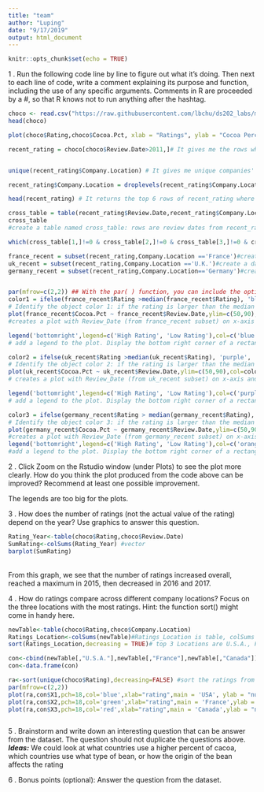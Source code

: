 ```yaml
---
title: "team"
author: "Luping"
date: "9/17/2019"
output: html_document
---
```


```r
knitr::opts_chunk$set(echo = TRUE)
```

1 . Run the following code line by line to figure out what it’s doing. Then next to each line of code, write a comment explaining its purpose and function, including the use of any specific arguments. Comments in R are proceeded by a #, so that R knows not to run anything after the hashtag.

```r
choco <- read.csv("https://raw.githubusercontent.com/lbchu/ds202_labs/master/choco.csv")
head(choco)

plot(choco$Rating,choco$Cocoa.Pct, xlab = "Ratings", ylab = "Cocoa Percentage", pch = 2, cex=2) # creates a plot with Ratings on x-axis and Cocoa Percentage of y-axis. The symbol of points is set to be a triangle (pch=2) and the size of the points is adjusted to be larger (cex=2). 

recent_rating = choco[choco$Review.Date>2011,]# It gives me the rows where the review date is after the year 2011.


unique(recent_rating$Company.Location) # It gives me unique companies' locations in the recent_rating data set. NOTICE: how many countries are listed but how many levels are there? 54 countries are listed, there are 61 levels.

recent_rating$Company.Location = droplevels(recent_rating$Company.Location) # drop unused levels from a factor. Now, the level of recent_rating is 54.

head(recent_rating) # It returns the top 6 rows of recent_rating where review data>2011 

cross_table = table(recent_rating$Review.Date,recent_rating$Company.Location)
cross_table 
#create a table named cross_table: rows are review dates from recent_rating & columns are company.location from recent_rating. We want to know how many review dates occur at different company loactions from year 2012-2017. 

which(cross_table[1,]!=0 & cross_table[2,]!=0 & cross_table[3,]!=0 & cross_table[4,]!=0 & cross_table[5,]!=0)# return the Company.Location indexes where the review date in 1st,2nd,3rd,4th,5th rows are not 0.

france_recent = subset(recent_rating,Company.Location =='France')#create a dataset named france_recent, it returns the recent_rating where the location is France
uk_recent = subset(recent_rating,Company.Location =='U.K.')#create a dataset named uk_recent, it returns the recent_rating where the location is U.K.
germany_recent = subset(recent_rating,Company.Location=='Germany')#create a dataset named germany_recent, it returns the recent_rating where the location is Germany.


par(mfrow=c(2,2)) ## With the par( ) function, you can include the option mfrow=c(nrows, ncols) to create a matrix of nrows x ncols plots that are filled in by row. mfcol=c(nrows, ncols) fills in the matrix by columns. Set up the layout(it allows to generate 4 graphs in one page)
color1 = ifelse(france_recent$Rating >median(france_recent$Rating), 'blue', 'green')
# Identify the object color 1: if the rating is larger than the median rating in france_recent dataset,change the color into blue. if not, change it into green.
plot(france_recent$Cocoa.Pct ~ france_recent$Review.Date,ylim=c(50,90),col=color1,pch=18,cex=1.5,xlab="Review Date", ylab= "Cocoa Percentage", main= "France") 
#creates a plot with Review_Date (from france_recent subset) on x-axis and Cocoa Percentage from (france_recent subset) on y-axis. The title for the graph is "France".The color of points is defined by color1. The symbol of points is set to be a filled diamond (pch=18) and the size of the points is adjusted to be larger (cex=1.5). 

legend('bottomright',legend=c('High Rating', 'Low Rating'),col=c('blue','green'),pch=18)
# add a legend to the plot. Display the bottom right corner of a rectangular data set(bottomright). Create 2 legends which are "High Rating" and "Low Rating"(legend=c('High Rating', 'Low Rating')). The color of "High Rating" is "blue" and The color of "Low Rating" is "green"(col=c('blue','green')). The plotting symbols appearing in the legend is filled diamond(pch=18).

color2 = ifelse(uk_recent$Rating >median(uk_recent$Rating), 'purple', 'red')
# Identify the object color 2: if the rating is larger than the median rating in uk_recent dataset,change the color into purple. if not, change it into red.
plot(uk_recent$Cocoa.Pct ~ uk_recent$Review.Date,ylim=c(50,90),col=color2,pch=18,cex=1.5, xlab="Review Date", ylab= "Cocoa Percentage", main= "UK")
# creates a plot with Review_Date (from uk_recent subset) on x-axis and Cocoa Percentage from (uk_recent subset) on y-axis. The title for the graph is "UK" (main= "UK").Set the range of y axis(Cocoa Percentage)from 50-90 (ylim=c(50,90)). The color of points is defined by color2(col=color2). The symbol of points is set to be a filled diamond (pch=18) and the size of the points is adjusted to be larger (cex=1.5). 

legend('bottomright',legend=c('High Rating', 'Low Rating'),col=c('purple','red'),pch=18)
# add a legend to the plot. Display the bottom right corner of a rectangular data set(bottomright). Create 2 legends which are "High Rating" and "Low Rating"(legend=c('High Rating', 'Low Rating')). The color of "High Rating" is "purple" and The color of "Low Rating" is "red"(col=c('purple','red')). The plotting symbols appearing in the legend is filled diamond(pch=18).

color3 = ifelse(germany_recent$Rating > median(germany_recent$Rating), 'orange', 'yellow')
# Identify the object color 3: if the rating is larger than the median rating in uk_recent dataset,change the color into orange. if not, change it into yellow.
plot(germany_recent$Cocoa.Pct ~ germany_recent$Review.Date,ylim=c(50,90),col=color3,pch=18,cex=1.5,xlab="Review Date", ylab= "Cocoa Percentage", main= "Germany") 
#creates a plot with Review_Date (from germany_recent subset) on x-axis and Cocoa Percentage from (germany_recent subset) on y-axis. The title for the graph is "Germany" (main= "Germany").Set the range of y axis(Cocoa Percentage)from 50-90 (ylim=c(50,90)). The color of points is defined by color3(col=color3). The symbol of points is set to be a filled diamond (pch=18) and the size of the points is adjusted to be larger (cex=1.5). 
legend('bottomright',legend=c('High Rating', 'Low Rating'),col=c('orange','yellow'),pch=18)
#add a legend to the plot. Display the bottom right corner of a rectangular data set(bottomright). Create 2 legends which are "High Rating" and "Low Rating"(legend=c('High Rating', 'Low Rating')). The color of "High Rating" is "orange" and The color of "Low Rating" is "yellow"(col=c('orange','yellow')). The plotting symbols appearing in the legend is filled diamond(pch=18).
```
2 . Click Zoom on the Rstudio window (under Plots) to see the plot more clearly. How do you think the plot produced from the code above can be improved? Recommend at least one possible improvement.

The legends are too big for the plots.

3 . How does the number of ratings (not the actual value of the rating) depend on the year? Use graphics to answer this question.
```r
Rating_Year<-table(choco$Rating,choco$Review.Date)
SumRating<-colSums(Rating_Year) #vector
barplot(SumRating)               
```
\
From this graph, we see that the number of ratings increased overall, reached a maximum in 2015, then decreased in 2016 and 2017.\

4 . How do ratings compare across different company locations? Focus on the three locations with the most ratings. Hint: the function sort() might come in handy here.
```r
newTable<-table(choco$Rating,choco$Company.Location)
Ratings_Location<-colSums(newTable)#Ratings_Location is table, colSums adds all values in each column.
sort(Ratings_Location,decreasing = TRUE)# top 3 Locations are U.S.A., France and Canada

con<-cbind(newTable[,"U.S.A."],newTable[,"France"],newTable[,"Canada"]) #vector
con<-data.frame(con)

ra<-sort(unique(choco$Rating),decreasing=FALSE) #sort the ratings from smallest to largest. Gonna be x axis
par(mfrow=c(2,2))
plot(ra,con$X1,pch=18,col='blue',xlab="rating",main = 'USA', ylab = "number of ratings")
plot(ra,con$X2,pch=18,col='green',xlab="rating",main = 'France',ylab = "number of ratings")
plot(ra,con$X3,pch=18,col='red',xlab="rating",main = 'Canada',ylab = "number of ratings")



```

5 . Brainstorm and write down an interesting question that can be answer from the dataset. The question should not duplicate the questions above.\
***Ideas:*** We could look at what countries use a higher percent of cacoa, which countries use what type of bean, or how the origin of the bean affects the rating


6 . Bonus points (optional): Answer the question from the dataset.
